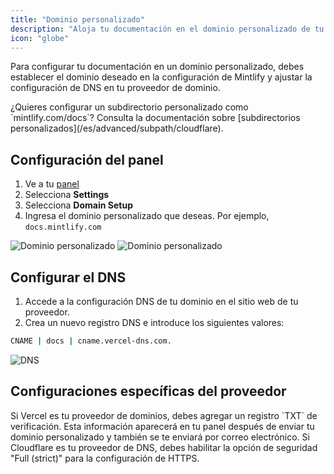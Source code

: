 ```yaml
---
title: "Dominio personalizado"
description: "Aloja tu documentación en el dominio personalizado de tu sitio web"
icon: "globe"
---
```


Para configurar tu documentación en un dominio personalizado, debes establecer el dominio deseado en la configuración de Mintlify y ajustar la configuración de DNS en tu proveedor de dominio.

<Info>
  ¿Quieres configurar un subdirectorio personalizado como `mintlify.com/docs`? Consulta la documentación sobre [subdirectorios personalizados](/es/advanced/subpath/cloudflare).
</Info>

## Configuración del panel

1. Ve a tu [panel](https://dashboard.mintlify.com)
2. Selecciona **Settings**
3. Selecciona **Domain Setup**
4. Ingresa el dominio personalizado que deseas. Por ejemplo, `docs.mintlify.com`

<Frame>
  <img alt="Dominio personalizado" className="block dark:hidden" src="/images/add-custom-domain-light.png" />

  <img alt="Dominio personalizado" className="hidden dark:block" src="/images/add-custom-domain-dark.png" />
</Frame>

## Configurar el DNS

1. Accede a la configuración DNS de tu dominio en el sitio web de tu proveedor.
2. Crea un nuevo registro DNS e introduce los siguientes valores:

```bash
CNAME | docs | cname.vercel-dns.com.
```

<Frame>
  <img alt="DNS" src="https://mintlify-assets.b-cdn.net/mintlify-dns.png" />
</Frame>

## Configuraciones específicas del proveedor

<AccordionGroup>
  <Accordion title="Verificación de Vercel">
    Si Vercel es tu proveedor de dominios, debes agregar un registro `TXT` de verificación. Esta información aparecerá en tu panel después de enviar tu dominio personalizado y también se te enviará por correo electrónico.
  </Accordion>

  <Accordion title="Configuraciones de seguridad de Cloudflare">
    Si Cloudflare es tu proveedor de DNS, debes habilitar la opción de seguridad "Full (strict)" para la configuración de HTTPS.
  </Accordion>
</AccordionGroup>
